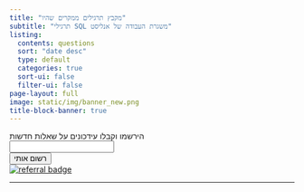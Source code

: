 ```yaml
---
title: "מקבץ תרגילים ממקרים שהיו"
subtitle: "תרגילי SQL משגרת העבודה של אנליסט"
listing:
  contents: questions
  sort: "date desc"
  type: default
  categories: true
  sort-ui: false
  filter-ui: false
page-layout: full
image: static/img/banner_new.png
title-block-banner: true
---
```



```{=html}
<div id="mc_embed_shell">
      <link href="//cdn-images.mailchimp.com/embedcode/classic-061523.css" rel="stylesheet" type="text/css">
<div id="mc_embed_signup">
    <form action="https://app.us21.list-manage.com/subscribe/post?u=35937fe07b07072fab364d305&amp;id=a03aaa869b&amp;f_id=00e22be7f0" method="post" id="mc-embedded-subscribe-form" name="mc-embedded-subscribe-form" class="validate" target="_blank">
        
            <div class="mc-field-group"><div id  id="signup-text"><label for="mce-EMAIL">הירשמו וקבלו עידכונים על שאלות חדשות</label></div><input type="email" name="EMAIL" class="required email" id="mce-EMAIL" required="" value=""></div>
        <div id="mce-responses" class="clear foot">
            <div class="response" id="mce-error-response" style="display: none;"></div>
            <div class="response" id="mce-success-response" style="display: none;"></div>
        </div>
    <div aria-hidden="true" style=""></div>
        <div class="optionalParent">
            <div class="clear foot">
                <input type="submit" name="subscribe" id="mc-embedded-subscribe" class="button" value="רשום אותי">
                <p class="brandingLogo" style="margin: 0px auto;"><a href="http://eepurl.com/iuHTic" title="Mailchimp - email marketing made easy and fun"><img src="https://eep.io/mc-cdn-images/template_images/branding_logo_text_dark_dtp.svg" alt="referral badge"></a></p>
            </div>
        </div>
    </div>
</form>
</div>
<script type="text/javascript" src="https://cdnjs.buymeacoffee.com/1.0.0/button.prod.min.js" data-name="bmc-button" data-slug="AGrinson" data-color="#FFDD00" data-emoji=""  data-font="Cookie" data-text="קנו לי קפה" data-outline-color="#000000" data-font-color="#000000" data-coffee-color="#ffffff" ></script>
<hr>
<br>
<script type="text/javascript" src="//s3.amazonaws.com/downloads.mailchimp.com/js/mc-validate.js"></script>

<script type="text/javascript">(function($) {window.fnames = new Array(); window.ftypes = new Array();fnames[0]=EMAIL;ftypes[0]=merge;,fnames[1]=FNAME;ftypes[1]=merge;,fnames[2]=LNAME;ftypes[2]=merge;,fnames[3]=ADDRESS;ftypes[3]=merge;,fnames[4]=PHONE;ftypes[4]=merge;,fnames[5]=BIRTHDAY;ftypes[5]=merge;false}(jQuery));var $mcj = jQuery.noConflict(true);</script>

</div>

```

